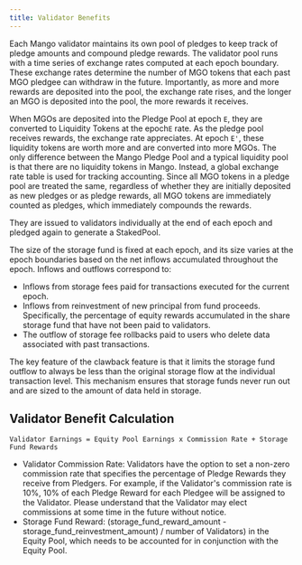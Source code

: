 ```yaml
---
title: Validator Benefits
---
```


Each Mango validator maintains its own pool of pledges to keep track of pledge amounts and compound pledge rewards. The validator pool runs with a time series of exchange rates computed at each epoch boundary. These exchange rates determine the number of MGO tokens that each past MGO pledgee can withdraw in the future. Importantly, as more and more rewards are deposited into the pool, the exchange rate rises, and the longer an MGO is deposited into the pool, the more rewards it receives.

When MGOs are deposited into the Pledge Pool at epoch `E`, they are converted to Liquidity Tokens at the epoch`E` rate. As the pledge pool receives rewards, the exchange rate appreciates. At epoch `E'`, these liquidity tokens are worth more and are converted into more MGOs. The only difference between the Mango Pledge Pool and a typical liquidity pool is that there are no liquidity tokens in Mango. Instead, a global exchange rate table is used for tracking accounting. Since all MGO tokens in a pledge pool are treated the same, regardless of whether they are initially deposited as new pledges or as pledge rewards, all MGO tokens are immediately counted as pledges, which immediately compounds the rewards.

They are issued to validators individually at the end of each epoch and pledged again to generate a StakedPool.

The size of the storage fund is fixed at each epoch, and its size varies at the epoch boundaries based on the net inflows accumulated throughout the epoch. Inflows and outflows correspond to:

- Inflows from storage fees paid for transactions executed for the current epoch.
- Inflows from reinvestment of new principal from fund proceeds. Specifically, the percentage of equity rewards accumulated in the share storage fund that have not been paid to validators.
- The outflow of storage fee rollbacks paid to users who delete data associated with past transactions.

The key feature of the clawback feature is that it limits the storage fund outflow to always be less than the original storage flow at the individual transaction level. This mechanism ensures that storage funds never run out and are sized to the amount of data held in storage.

## Validator Benefit Calculation

`Validator Earnings = Equity Pool Earnings x Commission Rate + Storage Fund Rewards`

- Validator Commission Rate: Validators have the option to set a non-zero commission rate that specifies the percentage of Pledge Rewards they receive from Pledgers. For example, if the Validator's commission rate is 10%, 10% of each Pledge Reward for each Pledgee will be assigned to the Validator. Please understand that the Validator may elect commissions at some time in the future without notice.
- Storage Fund Reward: (storage_fund_reward_amount - storage_fund_reinvestment_amount) / number of Validators) in the Equity Pool, which needs to be accounted for in conjunction with the Equity Pool.